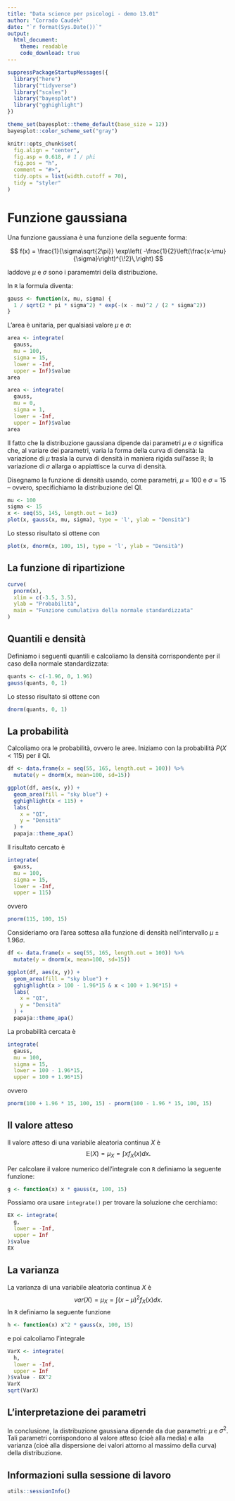 ```yaml
---
title: "Data science per psicologi - demo 13.01"
author: "Corrado Caudek"
date: "`r format(Sys.Date())`"
output:
  html_document:
    theme: readable
    code_download: true
---
```


```r
suppressPackageStartupMessages({
  library("here")
  library("tidyverse")
  library("scales")
  library("bayesplot")
  library("gghighlight")
})

theme_set(bayesplot::theme_default(base_size = 12))
bayesplot::color_scheme_set("gray")

knitr::opts_chunk$set(
  fig.align = "center",
  fig.asp = 0.618, # 1 / phi
  fig.pos = "h",
  comment = "#>",
  tidy.opts = list(width.cutoff = 70),
  tidy = "styler"
)
```

# Funzione gaussiana

Una funzione gaussiana è una funzione della seguente forma:

$$
f(x) = \frac{1}{\sigma\sqrt{2\pi}} 
  \exp\left( -\frac{1}{2}\left(\frac{x-\mu}{\sigma}\right)^{\!2}\,\right)
$$

laddove $\mu$ e $\sigma$ sono i paramemtri della distribuzione.

In `R` la formula diventa:

```r
gauss <- function(x, mu, sigma) {
  1 / sqrt(2 * pi * sigma^2) * exp(-(x - mu)^2 / (2 * sigma^2)) 
}
```

L'area è unitaria, per qualsiasi valore $\mu$ e $\sigma$:

```r
area <- integrate(
  gauss, 
  mu = 100,
  sigma = 15,
  lower = -Inf, 
  upper = Inf)$value
area
```

```r
area <- integrate(
  gauss, 
  mu = 0,
  sigma = 1,
  lower = -Inf, 
  upper = Inf)$value
area
```

Il fatto che la distribuzione gaussiana dipende dai parametri $\mu$ e $\sigma$ significa che, al variare dei parametri, varia la forma della curva di densità: la variazione di $\mu$ trasla la curva di densità in maniera rigida sull'asse $\mathbb{R}$; la variazione di $\sigma$ allarga o appiattisce la curva di densità.

Disegnamo la funzione di densità usando, come parametri, $\mu$ = 100 e $\sigma$ = 15 -- ovvero, specifichiamo la distribuzione del QI.

```r
mu <- 100
sigma <- 15
x <- seq(55, 145, length.out = 1e3)
plot(x, gauss(x, mu, sigma), type = 'l', ylab = "Densità")
```

Lo stesso risultato si ottene con 

```r
plot(x, dnorm(x, 100, 15), type = 'l', ylab = "Densità")
```


## La funzione di ripartizione

```r
curve(
  pnorm(x), 
  xlim = c(-3.5, 3.5), 
  ylab = "Probabilità", 
  main = "Funzione cumulativa della normale standardizzata"
)
```

## Quantili e densità

Definiamo i seguenti quantili e calcoliamo la densità corrispondente per il caso della normale standardizzata:

```r
quants <- c(-1.96, 0, 1.96)
gauss(quants, 0, 1)
```

Lo stesso risultato si ottene con 

```r
dnorm(quants, 0, 1)
```

## La probabilità

Calcoliamo ora le probabilità, ovvero le aree.  Iniziamo con la probabilità $P(X < 115)$ per il QI.

```r
df <- data.frame(x = seq(55, 165, length.out = 100)) %>% 
  mutate(y = dnorm(x, mean=100, sd=15))

ggplot(df, aes(x, y)) + 
  geom_area(fill = "sky blue") + 
  gghighlight(x < 115) +
  labs(
    x = "QI",
    y = "Densità"
  ) +
  papaja::theme_apa()
```

Il risultato cercato è

```r
integrate(
  gauss, 
  mu = 100,
  sigma = 15,
  lower = -Inf, 
  upper = 115)
```

ovvero 
```r
pnorm(115, 100, 15)
```

Consideriamo ora l'area sottesa alla funzione di densità nell'intervallo $\mu \pm 1.96 \sigma$.

```r
df <- data.frame(x = seq(55, 165, length.out = 100)) %>% 
  mutate(y = dnorm(x, mean=100, sd=15))

ggplot(df, aes(x, y)) + 
  geom_area(fill = "sky blue") + 
  gghighlight(x > 100 - 1.96*15 & x < 100 + 1.96*15) +
  labs(
    x = "QI",
    y = "Densità"
  ) +
  papaja::theme_apa()
```

La probabilità cercata è

```r
integrate(
  gauss, 
  mu = 100,
  sigma = 15,
  lower = 100 - 1.96*15, 
  upper = 100 + 1.96*15)
```

ovvero

```r
pnorm(100 + 1.96 * 15, 100, 15) - pnorm(100 - 1.96 * 15, 100, 15)
```


## Il valore atteso

Il valore atteso di una variabile aleatoria continua $X$ è
$$
\mathbb{E}(X) = \mu_X = \int xf_X(x)dx.
$$

Per calcolare il valore numerico dell'integrale con `R` definiamo la seguente funzione:

```r
g <- function(x) x * gauss(x, 100, 15)
```

Possiamo ora usare `integrate()` per trovare la soluzione che cerchiamo:

```r
EX <- integrate(
  g,
  lower = -Inf,
  upper = Inf
)$value
EX
```


## La varianza

La varianza di una variabile aleatoria continua $X$ è
$$
var(X) = \mu_X = \int (x - \mu)^2f_X(x)dx.
$$
In `R` definiamo la seguente funzione

```r
h <- function(x) x^2 * gauss(x, 100, 15)
```

e poi calcoliamo l'integrale

```r
VarX <- integrate(
  h,
  lower = -Inf,
  upper = Inf
)$value - EX^2 
VarX
sqrt(VarX)
```


## L'interpretazione dei parametri

In conclusione, la distribuzione gaussiana dipende da due parametri: $\mu$ e $\sigma^2$. Tali parametri corrispondono al valore atteso (cioè alla media) e alla varianza  (cioè alla dispersione dei valori attorno al massimo della curva) della distribuzione.


## Informazioni sulla sessione di lavoro

```r
utils::sessionInfo()
```


